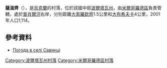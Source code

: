 {{coord|50|5|15|N|33|56|17|E|scale:100000_region:UA|display=title}}

'''薩溫齊'''（{{lang-uk|Савинці}}），是[[烏克蘭|烏克蘭]]的村落，位於該國中部[[波爾塔瓦州|波爾塔瓦州]]，由[[米爾哥羅德區|米爾哥羅德區]]負責管轄，處於[[普肖爾河|普肖爾河]]右岸，分別距離[[大索羅欽齊|大索羅欽齊]]1.5公里和[[大布希夫卡|大布希夫卡]]4公里，2001年人口1,114。

==參考資料==
* [http://weather.in.ua/ua/poltavskaja/23080 Погода в селі Савинці]

{{DEFAULTSORT:Савинці}}
[[Category:波爾塔瓦州村落|Category:波爾塔瓦州村落]]
[[Category:米爾哥羅德區村落|Category:米爾哥羅德區村落]]


{{Poltava-geo-stub}}